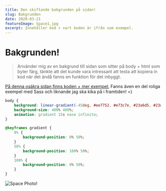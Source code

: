 ```yaml
---
title: Den skiftande bakgrunden på sidan! 
slug: Bakgrunden
date: 2020-03-21
featureImage: Space1.jpg
excerpt: Innehåller kod + vart koden är ifrån som exempel.
---
```


<h1> Bakgrunden! </h1>



> Använder mig av en bakgrund till sidan som sitter på body + html som byter färg, tänkte att det kunde vara intressant att testa att kopiera in kod när det ändå fanns en funktion för det inbyggt.

[På denna osäkra sidan finns koden + mer exempel](https://1stwebdesigner.com/15-css-background-effects/), Fanns även en del roliga exempel med Sass och liknande jag ska kika på i framtiden! =)




```css
body {
	background: linear-gradient(-45deg, #ee7752, #e73c7e, #23a6d5, #23d5ab);
	background-size: 400% 400%;
	animation: gradient 15s ease infinite;
}

@keyframes gradient {
	0% {
		background-position: 0% 50%;
	}
	50% {
		background-position: 100% 50%;
	}
	100% {
		background-position: 0% 50%;
	}
}
```

![Space Photo!](Space1.jpg)